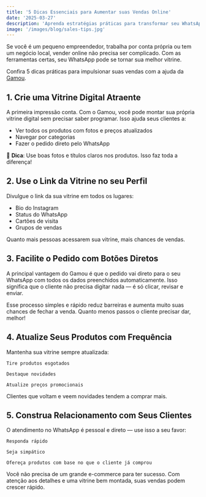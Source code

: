 ```yaml
---
title: '5 Dicas Essenciais para Aumentar suas Vendas Online'
date: '2025-03-27'
description: 'Aprenda estratégias práticas para transformar seu WhatsApp em uma verdadeira máquina de vendas.'
image: '/images/blog/sales-tips.jpg'
---
```


Se você é um pequeno empreendedor, trabalha por conta própria ou tem um negócio local, vender online não precisa ser complicado. Com as ferramentas certas, seu WhatsApp pode se tornar sua melhor vitrine.

Confira 5 dicas práticas para impulsionar suas vendas com a ajuda da [Gamou](https://gamou.app/).

## 1. Crie uma Vitrine Digital Atraente

A primeira impressão conta. Com o Gamou, você pode montar sua própria vitrine digital sem precisar saber programar. Isso ajuda seus clientes a:

- Ver todos os produtos com fotos e preços atualizados
- Navegar por categorias
- Fazer o pedido direto pelo WhatsApp

📌 **Dica**: Use boas fotos e títulos claros nos produtos. Isso faz toda a diferença!

## 2. Use o Link da Vitrine no seu Perfil

Divulgue o link da sua vitrine em todos os lugares:

- Bio do Instagram
- Status do WhatsApp
- Cartões de visita
- Grupos de vendas

Quanto mais pessoas acessarem sua vitrine, mais chances de vendas.

## 3. Facilite o Pedido com Botões Diretos

A principal vantagem do Gamou é que o pedido vai direto para o seu WhatsApp com todos os dados preenchidos automaticamente. Isso significa que o cliente não precisa digitar nada — é só clicar, revisar e enviar.

Esse processo simples e rápido reduz barreiras e aumenta muito suas chances de fechar a venda. Quanto menos passos o cliente precisar dar, melhor!

## 4. Atualize Seus Produtos com Frequência

Mantenha sua vitrine sempre atualizada:

    Tire produtos esgotados

    Destaque novidades

    Atualize preços promocionais

Clientes que voltam e veem novidades tendem a comprar mais.

## 5. Construa Relacionamento com Seus Clientes

O atendimento no WhatsApp é pessoal e direto — use isso a seu favor:

    Responda rápido

    Seja simpático

    Ofereça produtos com base no que o cliente já comprou

Você não precisa de um grande e-commerce para ter sucesso. Com atenção aos detalhes e uma vitrine bem montada, suas vendas podem crescer rápido.
